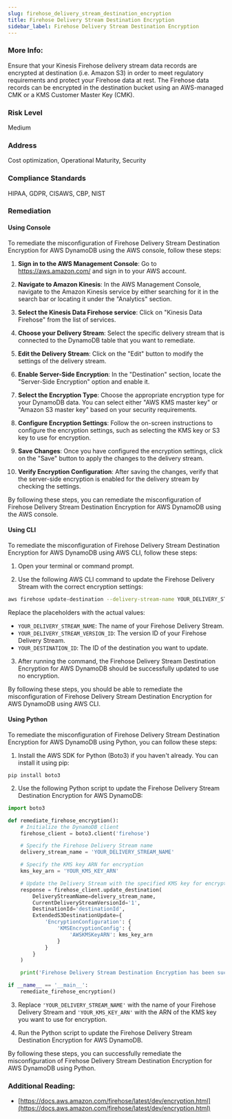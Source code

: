 ```yaml
---
slug: firehose_delivery_stream_destination_encryption
title: Firehose Delivery Stream Destination Encryption
sidebar_label: Firehose Delivery Stream Destination Encryption
---
```


### More Info:

Ensure that your Kinesis Firehose delivery stream data records are encrypted at destination (i.e. Amazon S3) in order to meet regulatory requirements and protect your Firehose data at rest. The Firehose data records can be encrypted in the destination bucket using an AWS-managed CMK or a KMS Customer Master Key (CMK).

### Risk Level

Medium

### Address

Cost optimization, Operational Maturity, Security

### Compliance Standards

HIPAA, GDPR, CISAWS, CBP, NIST

### Remediation

#### Using Console

To remediate the misconfiguration of Firehose Delivery Stream Destination Encryption for AWS DynamoDB using the AWS console, follow these steps:

1. **Sign in to the AWS Management Console**: Go to https://aws.amazon.com/ and sign in to your AWS account.

2. **Navigate to Amazon Kinesis**: In the AWS Management Console, navigate to the Amazon Kinesis service by either searching for it in the search bar or locating it under the "Analytics" section.

3. **Select the Kinesis Data Firehose service**: Click on "Kinesis Data Firehose" from the list of services.

4. **Choose your Delivery Stream**: Select the specific delivery stream that is connected to the DynamoDB table that you want to remediate.

5. **Edit the Delivery Stream**: Click on the "Edit" button to modify the settings of the delivery stream.

6. **Enable Server-Side Encryption**: In the "Destination" section, locate the "Server-Side Encryption" option and enable it.

7. **Select the Encryption Type**: Choose the appropriate encryption type for your DynamoDB data. You can select either "AWS KMS master key" or "Amazon S3 master key" based on your security requirements.

8. **Configure Encryption Settings**: Follow the on-screen instructions to configure the encryption settings, such as selecting the KMS key or S3 key to use for encryption.

9. **Save Changes**: Once you have configured the encryption settings, click on the "Save" button to apply the changes to the delivery stream.

10. **Verify Encryption Configuration**: After saving the changes, verify that the server-side encryption is enabled for the delivery stream by checking the settings.

By following these steps, you can remediate the misconfiguration of Firehose Delivery Stream Destination Encryption for AWS DynamoDB using the AWS console.

#### Using CLI

To remediate the misconfiguration of Firehose Delivery Stream Destination Encryption for AWS DynamoDB using AWS CLI, follow these steps:

1. Open your terminal or command prompt.

2. Use the following AWS CLI command to update the Firehose Delivery Stream with the correct encryption settings:
   
```bash
aws firehose update-destination --delivery-stream-name YOUR_DELIVERY_STREAM_NAME --current-delivery-stream-version-id YOUR_DELIVERY_STREAM_VERSION_ID --destination-id YOUR_DESTINATION_ID --extended-s3-destination-update '{ "EncryptionConfiguration": { "NoEncryptionConfig": {} } }'
```

Replace the placeholders with the actual values:
- `YOUR_DELIVERY_STREAM_NAME`: The name of your Firehose Delivery Stream.
- `YOUR_DELIVERY_STREAM_VERSION_ID`: The version ID of your Firehose Delivery Stream.
- `YOUR_DESTINATION_ID`: The ID of the destination you want to update.

3. After running the command, the Firehose Delivery Stream Destination Encryption for AWS DynamoDB should be successfully updated to use no encryption.

By following these steps, you should be able to remediate the misconfiguration of Firehose Delivery Stream Destination Encryption for AWS DynamoDB using AWS CLI.

#### Using Python

To remediate the misconfiguration of Firehose Delivery Stream Destination Encryption for AWS DynamoDB using Python, you can follow these steps:

1. Install the AWS SDK for Python (Boto3) if you haven't already. You can install it using pip:
```
pip install boto3
```

2. Use the following Python script to update the Firehose Delivery Stream Destination Encryption for AWS DynamoDB:

```python
import boto3

def remediate_firehose_encryption():
    # Initialize the DynamoDB client
    firehose_client = boto3.client('firehose')

    # Specify the Firehose Delivery Stream name
    delivery_stream_name = 'YOUR_DELIVERY_STREAM_NAME'

    # Specify the KMS key ARN for encryption
    kms_key_arn = 'YOUR_KMS_KEY_ARN'

    # Update the Delivery Stream with the specified KMS key for encryption
    response = firehose_client.update_destination(
        DeliveryStreamName=delivery_stream_name,
        CurrentDeliveryStreamVersionId='1',
        DestinationId='destinationId',
        ExtendedS3DestinationUpdate={
            'EncryptionConfiguration': {
                'KMSEncryptionConfig': {
                    'AWSKMSKeyARN': kms_key_arn
                }
            }
        }
    )

    print('Firehose Delivery Stream Destination Encryption has been successfully updated.')

if __name__ == '__main__':
    remediate_firehose_encryption()
```

3. Replace `'YOUR_DELIVERY_STREAM_NAME'` with the name of your Firehose Delivery Stream and `'YOUR_KMS_KEY_ARN'` with the ARN of the KMS key you want to use for encryption.

4. Run the Python script to update the Firehose Delivery Stream Destination Encryption for AWS DynamoDB.

By following these steps, you can successfully remediate the misconfiguration of Firehose Delivery Stream Destination Encryption for AWS DynamoDB using Python.

### Additional Reading:

- [https://docs.aws.amazon.com/firehose/latest/dev/encryption.html](https://docs.aws.amazon.com/firehose/latest/dev/encryption.html) 


